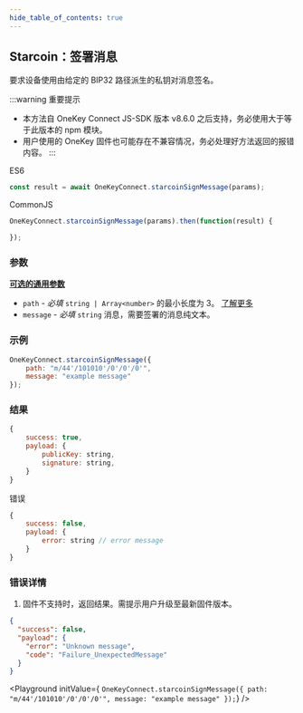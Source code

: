```yaml
---
hide_table_of_contents: true
---
```


## Starcoin：签署消息

要求设备使用由给定的 BIP32 路径派生的私钥对消息签名。

:::warning 重要提示
- 本方法自 OneKey Connect JS-SDK 版本 v8.6.0 之后支持，务必使用大于等于此版本的 npm 模块。
- 用户使用的 OneKey 固件也可能存在不兼容情况，务必处理好方法返回的报错内容。
:::

ES6
```javascript
const result = await OneKeyConnect.starcoinSignMessage(params);
```

CommonJS
```javascript
OneKeyConnect.starcoinSignMessage(params).then(function(result) {

});
```

### 参数

[**可选的通用参数**](./commonParams)

- `path` - *必填* `string | Array<number>` 的最小长度为 3。 [了解更多](./path)
- `message` - *必填* `string` 消息，需要签署的消息纯文本。

### 示例

```javascript
OneKeyConnect.starcoinSignMessage({
    path: "m/44'/101010'/0'/0'/0'",
    message: "example message"
});
```

### 结果

```javascript
{
    success: true,
    payload: {
        publicKey: string,
        signature: string,
    }
}
```

错误
```javascript
{
    success: false,
    payload: {
        error: string // error message
    }
}
```

### 错误详情

1. 固件不支持时，返回结果。需提示用户升级至最新固件版本。
```json
{
  "success": false,
  "payload": {
    "error": "Unknown message",
    "code": "Failure_UnexpectedMessage"
  }
}
```


<Playground
    initValue={
`OneKeyConnect.starcoinSignMessage({
    path: "m/44'/101010'/0'/0'/0'",
    message: "example message"
});`}
/>
